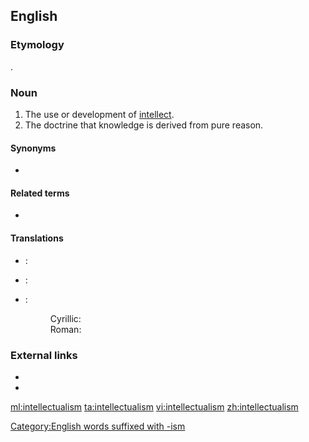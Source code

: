 ==English==
{{wikipedia}}

===Etymology===
{{suffix|intellectual|ism|lang=en}}.

===Noun===
{{en-noun|~}}

# The use or development of [[intellect]].
# The doctrine that knowledge is derived from pure reason.

====Synonyms====
* {{sense|doctrine that knowledge is derived from pure reason}} {{l|en|rationalism}}

====Related terms====
* {{l|en|intellectualist}}

====Translations====
{{trans-top|use or development of intellect}}
{{trans-mid}}
{{trans-bottom}}

{{trans-top|doctrine that knowledge is derived from pure reason}}
{{trans-mid}}
{{trans-bottom}}

{{checktrans-top}}
* {{ttbc|cs}}: {{t|cs|intelektualismus|m}}
* {{ttbc|de}}: {{t|de|Intellektualismus|m}}
{{trans-mid}}
* {{ttbc|sh}}:
*: Cyrillic: {{t|sh|интелектуалѝзам|m|sc=Cyrl}}
*: Roman: {{t|sh|intelektualìzam|m|sc=Latn}}
{{trans-bottom}}

===External links===
* {{R:Webster 1913}}
* {{R:Century 1911}}

[[Category:English words suffixed with -ism]]

[[ml:intellectualism]]
[[ta:intellectualism]]
[[vi:intellectualism]]
[[zh:intellectualism]]